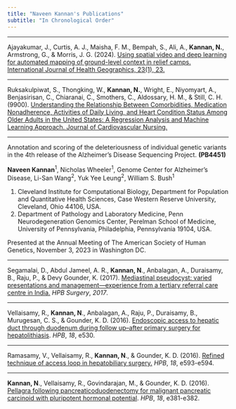 ---
title: "Naveen Kannan's Publications"
subtitle: "In Chronological Order"
---

------------------------------------------------------------------------

Ajayakumar, J., Curtis, A. J., Maisha, F. M., Bempah, S., Ali, A., **Kannan, N.**, Armstrong, G., & Morris, J. G. (2024). [Using spatial video and deep learning for automated mapping of ground-level context in relief camps. International Journal of Health Geographics, 23(1), 23.]( https://doi.org/10.1186/s12942-024-00382-7)

------------------------------------------------------------------------

Ruksakulpiwat, S., Thongking, W., **Kannan, N.**, Wright, E., Niyomyart, A., Benjasirisan, C., Chiaranai, C., Smothers, C., Aldossary, H. M., & Still, C. H. (9900). [Understanding the Relationship Between Comorbidities, Medication Nonadherence, Activities of Daily Living, and Heart Condition Status Among Older Adults in the United States: A Regression Analysis and Machine Learning Approach. Journal of Cardiovascular Nursing.](https://journals.lww.com/jcnjournal/fulltext/9900/understanding_the_relationship_between.224.aspx)

------------------------------------------------------------------------

Annotation and scoring of the deleteriousness of individual genetic variants in the 4th release of the Alzheimer's Disease Sequencing Project. **(PB4451)**

**Naveen Kannan**^1^, Nicholas Wheeler^1^, Genome Center for Alzheimer's Disease, Li-San Wang^2^, Yuk Yee Leung^2^, William S. Bush^1^

1)  Cleveland Institute for Computational Biology, Department for Population and Quantitative Health Sciences, Case Western Reserve University, Cleveland, Ohio 44106, USA.\
2)  Department of Pathology and Laboratory Medicine, Penn Neurodegeneration Genomics Center, Perelman School of Medicine, University of Pennsylvania, Philadelphia, Pennsylvania 19104, USA.

Presented at the Annual Meeting of The American Society of Human Genetics, November 3, 2023 in Washington DC.

------------------------------------------------------------------------

Segamalai, D., Abdul Jameel, A. R., **Kannan, N**., Anbalagan, A., Duraisamy, B., Raju, P., & Devy Gounder, K. (2017). [Mediastinal pseudocyst: varied presentations and management---experience from a tertiary referral care centre in India.](https://downloads.hindawi.com/archive/2017/5247626.pdf) *HPB Surgery*, *2017*.

------------------------------------------------------------------------

Vellaisamy, R., **Kannan, N**., Anbalagan, A., Raju, P., Duraisamy, B., Murugesan, C. S., & Gounder, K. D. (2016). [Endoscopic access to hepatic duct through duodenum during follow up--after primary surgery for hepatolithiasis](https://hpbonline.org/article/S1365-182X(16)31428-9/fulltext). *HPB*, *18*, e530.

------------------------------------------------------------------------

Ramasamy, V., Vellaisamy, R., **Kannan, N**., & Gounder, K. D. (2016). [Refined technique of access loop in hepatobiliary surgery.](https://hpbonline.org/article/S1365-182X(16)31598-2/abstract) *HPB*, *18*, e593-e594.

------------------------------------------------------------------------

**Kannan, N**., Vellaisamy, R., Govindarajan, M., & Gounder, K. D. (2016). [Pellagra following pancreaticoduodenectomy for malignant pancreatic carcinoid with pluripotent hormonal potential](https://www.hpbonline.org/article/S1365-182X(16)31013-9/fulltext). *HPB*, *18*, e381-e382.


